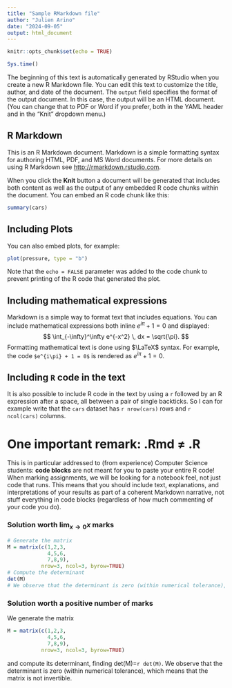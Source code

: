 ```yaml
---
title: "Sample RMarkdown file"
author: "Julien Arino"
date: "2024-09-05"
output: html_document
---
```


```r
knitr::opts_chunk$set(echo = TRUE)
```


```r
Sys.time()
```

The beginning of this text is automatically generated by RStudio when you create a new R Markdown file. You can edit this text to customize the title, author, and date of the document. The `output` field specifies the format of the output document. In this case, the output will be an HTML document. (You can change that to PDF or Word if you prefer, both in the YAML header and in the "Knit" dropdown menu.)

## R Markdown

This is an R Markdown document. Markdown is a simple formatting syntax for authoring HTML, PDF, and MS Word documents. For more details on using R Markdown see <http://rmarkdown.rstudio.com>.

When you click the **Knit** button a document will be generated that includes both content as well as the output of any embedded R code chunks within the document. You can embed an R code chunk like this:

```r
summary(cars)
```

## Including Plots

You can also embed plots, for example:

```r
plot(pressure, type = "b")
```

Note that the `echo = FALSE` parameter was added to the code chunk to prevent printing of the R code that generated the plot.

## Including mathematical expressions

Markdown is a simple way to format text that includes equations. You can include mathematical expressions both inline $e^{i\pi} + 1 = 0$ and displayed:
$$
\int_{-\infty}^\infty e^{-x^2} \, dx = \sqrt{\pi}.
$$
Formatting mathematical text is done using $\LaTeX$ syntax. For example, the code `$e^{i\pi} + 1 = 0$` is rendered as $e^{i\pi} + 1 = 0$.

## Including `R` code in the text

It is also possible to include R code in the text by using a `r` followed by an R expression after a space, all between a pair of single backticks. 
So I can for example write that the `cars` dataset has `r nrow(cars)` rows and `r ncol(cars)` columns. 

# One important remark: .Rmd $\neq$ .R

This is in particular addressed to (from experience) Computer Science students: **code blocks** are not meant for you to paste your entire R code!
When marking assignments, we will be looking for a notebook feel, not just code that runs. This means that you should include text, explanations, and interpretations of your results as part of a coherent Markdown narrative, not stuff everything in code blocks (regardless of how much commenting of your code you do).

### Solution worth $\lim_{x \to 0} x$ marks

```r
# Generate the matrix
M = matrix(c(1,2,3,
             4,5,6,
             7,8,9), 
           nrow=3, ncol=3, byrow=TRUE)
# Compute the determinant
det(M)
# We observe that the determinant is zero (within numerical tolerance), the matrix is not invertible
```

### Solution worth a positive number of marks
We generate the matrix
```r
M = matrix(c(1,2,3,
             4,5,6,
             7,8,9), 
           nrow=3, ncol=3, byrow=TRUE)
```
and compute its determinant, finding det(M)=`r det(M)`. We observe that the determinant is zero (within numerical tolerance), which means that the matrix is not invertible.